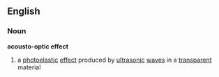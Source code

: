 ==English==
===Noun===
{{wikipedia}}
'''acousto-optic effect'''
# a [[photoelastic]] [[effect]] produced by [[ultrasonic]] [[wave]]s in a [[transparent]] material